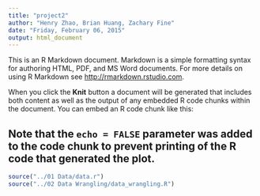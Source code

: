 ```yaml
---
title: "project2"
author: "Henry Zhao, Brian Huang, Zachary Fine"
date: "Friday, February 06, 2015"
output: html_document
---
```


This is an R Markdown document. Markdown is a simple formatting syntax for authoring HTML, PDF, and MS Word documents. For more details on using R Markdown see <http://rmarkdown.rstudio.com>.

When you click the **Knit** button a document will be generated that includes both content as well as the output of any embedded R code chunks within the document. You can embed an R code chunk like this:


Note that the `echo = FALSE` parameter was added to the code chunk to prevent printing of the R code that generated the plot.
---
```r
source("../01 Data/data.r")
source("../02 Data Wrangling/data_wrangling.R")

```
